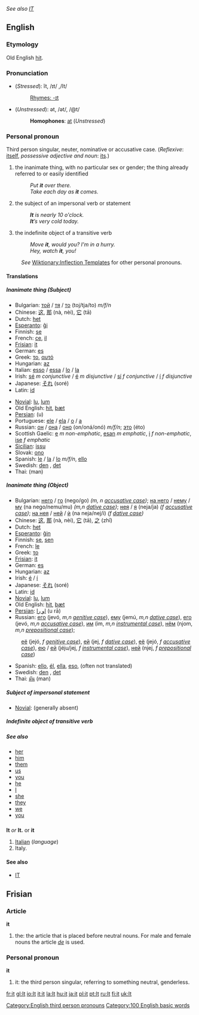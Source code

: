 ''See also [[IT]]''
==English==

{{rank|his|with|is|13|it|for|as|had}}

===Etymology===
Old English [[hit#Old English|hit]].

===Pronunciation===
*(''Stressed''): ĭt, /ɪt/ ,/It/
*:[[Rhymes:English:-ɪt|Rhymes: -ɪt]]
*(''Unstressed''): ət, /ət/, /@t/
*:'''Homophones''': [[at]] (''Unstressed'')

===Personal pronoun===
Third person singular, neuter, nominative or accusative case.
(''Reflexive'': [[itself]], ''possessive adjective and noun'': [[its]].)

# the inanimate thing, with no particular sex or gender; the thing already referred to or easily identified
#:''Put '''it''' over there.''
#:''Take each day as '''it''' comes.''
# the subject of an impersonal verb or statement
#:'' '''It''' is nearly 10 o'clock.''
#:'' '''It'''’s very cold today.''
# the indefinite object of a transitive verb
#:''Move '''it''', would you?  I'm in a hurry.''
#:''Hey, watch '''it''', you!''


:''See'' [[Wiktionary:Inflection Templates]] for other personal pronouns.

====Translations====
=====Inanimate thing (Subject)=====
{{top}}
*Bulgarian: [[той]] / [[тя]] / [[то]] (toj/tja/to) ''m/f/n''
*Chinese: [[这]], [[那]] (nà, nèi), [[它]] (tā)
*Dutch: [[het]]
*[[Esperanto]]: [[ĝi]]
*Finnish: [[se]]
*French: [[ce]], [[il]]
*[[Frisian]]: [[it#Frisian|it]]
*German: [[es]]
*Greek: [[το]], [[αυτό]]
*Hungarian: [[az]]
*Italian: [[esso]] / [[essa]] / [[lo]] / [[la]]
*Irish: [[sé]] ''m conjunctive'' / [[é]] ''m disjunctive'' / [[sí]] ''f conjunctive'' / [[í]] ''f disjunctive''
*Japanese: [[それ]] (soré)
*Latin: [[id]]
{{mid}}
*[[Novial]]: [[lu]], [[lum]]
*Old English: [[hit#Old English|hit]], [[þæt]]
*[[Persian]]: {{FAchar|[[او]]}} (u)
*Portuguese: [[ele]] / [[ela]] / [[o]] / [[a]]
*Russian: [[он]] / [[она]] / [[оно]] (on/oná/onó) ''m/f/n''; [[это]] (éto)
*Scottish Gaelic: [[e]] ''m non-emphatic'', [[esan]] ''m emphatic'', [[i]] ''f non-emphatic'', [[ise]] ''f emphatic''
*[[Sicilian]]: [[issu]]
*Slovak: [[ono]]
*Spanish: [[le]] / [[la]] / [[lo]] ''m/f/n'', [[ello]]
*Swedish: [[den]] {{c}}, [[det]] {{n}}
*Thai: {{THchar|[[มัน]]}} (man)
{{bottom}}

=====Inanimate thing (Object)=====
*Bulgarian: [[него]] / [[го]] (nego/go) ''(m, n [[accusative case]])''; [[на него]] / [[нему]] / [[му]] (na nego/nemu/mu) ''(m,n [[dative case]])''; [[нея]] / [[я]] (neja/ja) ''(f [[accusative case]])''; [[на нея]] / [[ней]] / [[ѝ]] (na neja/nej/i) ''(f [[dative case]])''
*Chinese: [[这]], [[那]] (nà, nèi), [[它]] (tā), [[之]] (zhī)
*Dutch: [[het]]
*[[Esperanto]]: [[ĝin]]
*Finnish: [[se]], [[sen]]
*French: [[le]]
*Greek: [[το]]
*[[Frisian]]: [[it#Frisian|it]]
*German: [[es]]
*Hungarian: [[az]]
*Irish: [[é]] {{m}} / [[í]] {{f}}
*Japanese: [[それ]] (soré)
*Latin: [[id]]
*[[Novial]]: [[lu]], [[lum]]
*Old English: [[hit#Old English|hit]], [[þæt]]
*[[Persian]]: [[او را]] (u rā)
*Russian: [[его]] (jevó, ''m,n [[genitive case]]''), [[ему]] (jemú, ''m,n [[dative case]]''), [[его]] (jevó, ''m,n [[accusative case]]''), [[им]] (im, ''m,n [[instrumental case]]''), [[нём]] (njom, ''m,n [[prepositional case]]'');
:[[её]] (jejó, ''f [[genitive case]]''), [[ей]] (jej, ''f [[dative case]]''), [[её]] (jejó, ''f [[accusative case]]''), [[ею]] / [[ей]] (jéju/jej, ''f [[instrumental case]]''), [[ней]] (njej, ''f [[prepositional case]]'') 
*Spanish: [[ello]], [[él]], [[ella]], [[eso]], (often not translated)
*Swedish: [[den]] {{c}}, [[det]] {{n}}
*Thai: [[มัน]] (man)

=====Subject of impersonal statement=====
*[[Novial]]: (generally absent)

=====Indefinite object of transitive verb=====

=====See also=====
*[[her]]
*[[him]]
*[[them]]
*[[us]]
*[[you]]
*[[he]]
*[[I]]
*[[she]]
*[[they]]
*[[we]]
*[[you]]

==={{abbreviation}}===
'''It''' ''or'' '''It.''' or '''it'''

# [[Italian]] (''language'')
# Italy.

====See also====
*[[IT]]

==Frisian==
===Article===
'''it'''

# the: the article that is placed before neutral nouns. For male and female nouns the article ''[[de]]'' is used.

===Personal pronoun===
'''it'''

# it: the third person singular, referring to something neutral, genderless.

[[Category:English third person pronouns]]
[[Category:100 English basic words]]

{{rfc}}
[[fr:it]]
[[gl:It]]
[[io:It]]
[[it:it]]
[[la:It]]
[[hu:it]]
[[ja:it]]
[[pl:it]]
[[pt:It]]
[[ru:It]]
[[fi:it]]
[[uk:It]]